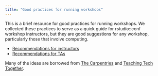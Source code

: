 ```yaml
---
title: "Good practices for running workshops"
---
```


This is a brief resource for good practices for running workshops.
We collected these practices to serve as a quick guide for rstudio::conf workshop instructors, but they are good suggestions for any workshop, particularly those that involve computing.

-   [Recommendations for instructors](/instructors.html)
-   [Recommendations for TAs](/ta.html)

Many of the ideas are borrowed from [The Carpentries](https://carpentries.org/) and [Teaching Tech Together](https://teachtogether.tech/).
